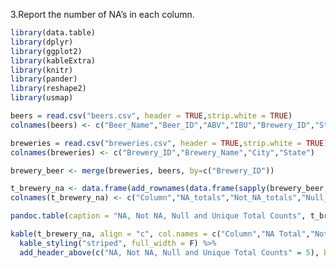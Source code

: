 
3.Report the number of NA's in each column.

```{r, echo=FALSE, message=FALSE}

library(data.table)
library(dplyr)
library(ggplot2)
library(kableExtra)
library(knitr)
library(pander)
library(reshape2)
library(usmap)

beers = read.csv("beers.csv", header = TRUE,strip.white = TRUE)
colnames(beers) <- c("Beer_Name","Beer_ID","ABV","IBU","Brewery_ID","Style","Ounces")

breweries = read.csv("breweries.csv", header = TRUE,strip.white = TRUE)
colnames(breweries) <- c("Brewery_ID","Brewery_Name","City","State")

brewery_beer <- merge(breweries, beers, by=c("Brewery_ID"))

t_brewery_na <- data.frame(add_rownames(data.frame(sapply(brewery_beer, function(x) sum(is.na(x))), sapply(brewery_beer, function(x) sum(!is.na(x))), sapply(brewery_beer, function(x) sum(is.null(x))), sapply(brewery_beer, function(x) sum(n_distinct(x)))), "VALUE"))
colnames(t_brewery_na) <- c("Column","NA_totals","Not_NA_totals","Null_totals","Unique_totals")

pandoc.table(caption = "NA, Not NA, Null and Unique Total Counts", t_brewery_na, style = "grid")

kable(t_brewery_na, align = "c", col.names = c("Column","NA Total","Not NA Total","Null Total","Unique Total"), row.names = FALSE) %>% 
  kable_styling("striped", full_width = F) %>%
  add_header_above(c("NA, Not NA, Null and Unique Total Counts" = 5), bold = TRUE, align = "c", line = TRUE)

```